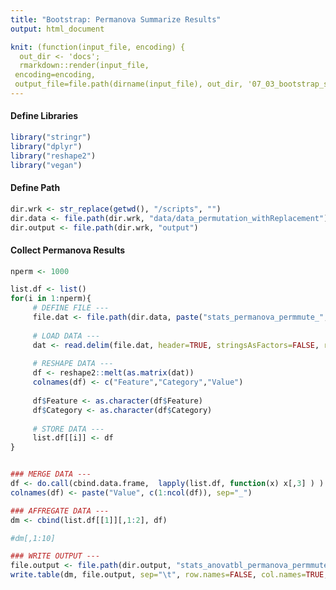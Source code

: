 ```yaml
---
title: "Bootstrap: Permanova Summarize Results"
output: html_document

knit: (function(input_file, encoding) {
  out_dir <- 'docs';
  rmarkdown::render(input_file,
 encoding=encoding,
 output_file=file.path(dirname(input_file), out_dir, '07_03_bootstrap_summarize_result.html'))})
---
```



#### Define Libraries
```r
library("stringr")
library("dplyr")
library("reshape2")
library("vegan")
```

#### Define Path
```r
dir.wrk <- str_replace(getwd(), "/scripts", "")
dir.data <- file.path(dir.wrk, "data/data_permutation_withReplacement")
dir.output <- file.path(dir.wrk, "output")
```

#### Collect Permanova Results
```r
nperm <- 1000

list.df <- list()
for(i in 1:nperm){
     # DEFINE FILE ---
     file.dat <- file.path(dir.data, paste("stats_permanova_permmute_",i,".tsv", sep=""))
     
     # LOAD DATA ---
     dat <- read.delim(file.dat, header=TRUE, stringsAsFactors=FALSE, row.names=1)
     
     # RESHAPE DATA ---
     df <- reshape2::melt(as.matrix(dat))
     colnames(df) <- c("Feature","Category","Value")
     
     df$Feature <- as.character(df$Feature)
     df$Category <- as.character(df$Category)
     
     # STORE DATA ---
     list.df[[i]] <- df
}


### MERGE DATA ---
df <- do.call(cbind.data.frame,  lapply(list.df, function(x) x[,3] ) )
colnames(df) <- paste("Value", c(1:ncol(df)), sep="_")

### AFFREGATE DATA ---
dm <- cbind(list.df[[1]][,1:2], df)

#dm[,1:10]

### WRITE OUTPUT ---
file.output <- file.path(dir.output, "stats_anovatbl_permanova_permmute_results_withReplacement.tsv")
write.table(dm, file.output, sep="\t", row.names=FALSE, col.names=TRUE, quote=FALSE)     
```
